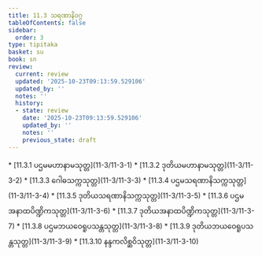 ```yaml
---
title: 11.3 သရဏာနိဝဂ္ဂ
tableOfContents: false
sidebar:
  order: 3
type: tipitaka
basket: su
book: sn
review:
  current: review
  updated: '2025-10-23T09:13:59.529106'
  updated_by: ''
  notes: ''
  history:
  - state: review
    date: '2025-10-23T09:13:59.529106'
    updated_by: ''
    notes: ''
    previous_state: draft
---
```



<ReviewStatus review={frontmatter.review} showDetails={true} />

<HypothesisAnnotation frontmatter={frontmatter} />

<DynamicBreadcrumb />



<TableOfContents book="sn" section="11.3">
* [11.3.1 ပဌမမဟာနာမသုတ္တ](11-3/11-3-1)
* [11.3.2 ဒုတိယမဟာနာမသုတ္တ](11-3/11-3-2)
* [11.3.3 ဂေါဓသက္ကသုတ္တ](11-3/11-3-3)
* [11.3.4 ပဌမသရဏာနိသက္ကသုတ္တ](11-3/11-3-4)
* [11.3.5 ဒုတိယသရဏာနိသက္ကသုတ္တ](11-3/11-3-5)
* [11.3.6 ပဌမအနာထပိဏ္ဍိကသုတ္တ](11-3/11-3-6)
* [11.3.7 ဒုတိယအနာထပိဏ္ဍိကသုတ္တ](11-3/11-3-7)
* [11.3.8 ပဌမဘယဝေရူပသန္တသုတ္တ](11-3/11-3-8)
* [11.3.9 ဒုတိယဘယဝေရူပသန္တသုတ္တ](11-3/11-3-9)
* [11.3.10 နန္ဒကလိစ္ဆဝိသုတ္တ](11-3/11-3-10)
</TableOfContents>